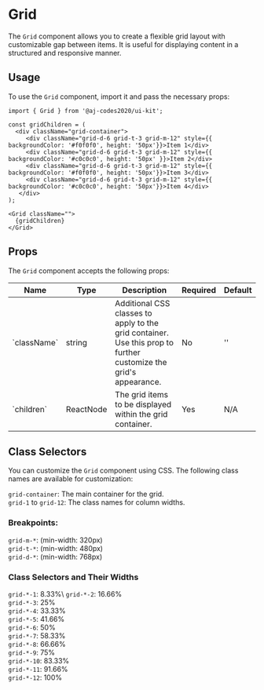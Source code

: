 
<Meta of={GridStories} />

# Grid

The `Grid` component allows you to create a flexible grid layout with customizable gap between items. It is useful for displaying content in a structured and responsive manner.

<Canvas of={GridStories.Default} />

## Usage

To use the `Grid` component, import it and pass the necessary props:

```tsx
import { Grid } from '@aj-codes2020/ui-kit';

const gridChildren = (
  <div className="grid-container">
     <div className="grid-d-6 grid-t-3 grid-m-12" style={{ backgroundColor: '#f0f0f0', height: '50px'}}>Item 1</div>
     <div className="grid-d-6 grid-t-3 grid-m-12" style={{ backgroundColor: '#c0c0c0', height: '50px' }}>Item 2</div>
     <div className="grid-d-6 grid-t-3 grid-m-12" style={{ backgroundColor: '#f0f0f0', height: '50px'}}>Item 3</div>
     <div className="grid-d-6 grid-t-3 grid-m-12" style={{ backgroundColor: '#c0c0c0', height: '50px'}}>Item 4</div>
   </div>
);

<Grid className="">
  {gridChildren}
</Grid>
```

## Props

The `Grid` component accepts the following props:

<div style={{ overflowX: 'auto' }}>
  <table style={{ width: '100%' }}>
    <thead>
      <tr>
        <th>Name</th>
        <th>Type</th>
        <th>Description</th>
        <th>Required</th>
        <th>Default</th>
      </tr>
    </thead>
    <tbody>
      <tr>
        <td>`className`</td>
        <td>string</td>
        <td>Additional CSS classes to apply to the grid container. Use this prop to further customize the grid's appearance.</td>
        <td>No</td>
        <td>''</td>
      </tr>
      <tr>
        <td>`children`</td>
        <td>ReactNode</td>
        <td>The grid items to be displayed within the grid container.</td>
        <td>Yes</td>
        <td>N/A</td>
      </tr>
    </tbody>
  </table>
</div>

## Class Selectors

You can customize the `Grid` component using CSS. The following class names are available for customization:

`grid-container`: The main container for the grid.\
`grid-1` to `grid-12`: The class names for column widths.

### Breakpoints:

`grid-m-*`: (min-width: 320px)\
`grid-t-*`: (min-width: 480px)\
`grid-d-*`: (min-width: 768px)

### Class Selectors and Their Widths

`grid-*-1`: 8.33%\ 
`grid-*-2`: 16.66%\
`grid-*-3`: 25%\
`grid-*-4`: 33.33%\
`grid-*-5`: 41.66%\
`grid-*-6`: 50%\
`grid-*-7`: 58.33%\
`grid-*-8`: 66.66%\
`grid-*-9`: 75%\
`grid-*-10`: 83.33%\
`grid-*-11`: 91.66%\
`grid-*-12`: 100%
